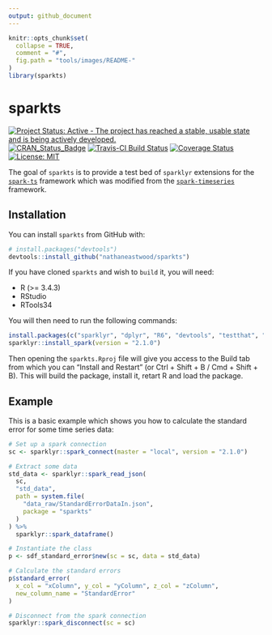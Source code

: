 ```yaml
---
output: github_document
---
```


<!-- README.md is generated from README.Rmd. Please edit that file -->

```r
knitr::opts_chunk$set(
  collapse = TRUE,
  comment = "#",
  fig.path = "tools/images/README-"
)
library(sparkts)
```

# sparkts

[![Project Status: Active - The project has reached a stable, usable state and is being actively developed.](http://www.repostatus.org/badges/latest/active.svg)](http://www.repostatus.org/#active)
[![CRAN_Status_Badge](http://www.r-pkg.org/badges/version/sparkts)](http://cran.r-project.org/package=sparkts)
[![Travis-CI Build Status](https://travis-ci.org/nathaneastwood/sparkts.svg?branch=master)](https://travis-ci.org/nathaneastwood/sparkts)
[![Coverage Status](https://img.shields.io/codecov/c/github/nathaneastwood/sparkts/master.svg)](https://codecov.io/github/nathaneastwood/sparkts?branch=master)
[![License: MIT](https://img.shields.io/badge/License-MIT-yellow.svg)](https://opensource.org/licenses/MIT)

The goal of `sparkts` is to provide a test bed of `sparklyr` extensions for the [`spark-ts`](https://github.com/srussell91/SparkTS) framework which was modified from the [`spark-timeseries`](https://github.com/sryza/spark-timeseries) framework.

## Installation

You can install `sparkts` from GitHub with:

```r
# install.packages("devtools")
devtools::install_github("nathaneastwood/sparkts")
```

If you have cloned `sparkts` and wish to `build` it, you will need:

* R (>= 3.4.3)
* RStudio
* RTools34

You will then need to run the following commands:

```r
install.packages(c("sparklyr", "dplyr", "R6", "devtools", "testthat", "covr"))
sparklyr::install_spark(version = "2.1.0")
```

Then opening the `sparkts.Rproj` file will give you access to the Build tab from which you can "Install and Restart" (or Ctrl + Shift + B / Cmd + Shift + B). This will build the package, install it, retart R and load the package.

## Example

This is a basic example which shows you how to calculate the standard error for some time series data:

```r
# Set up a spark connection
sc <- sparklyr::spark_connect(master = "local", version = "2.1.0")

# Extract some data
std_data <- sparklyr::spark_read_json(
  sc,
  "std_data",
  path = system.file(
    "data_raw/StandardErrorDataIn.json",
    package = "sparkts"
  )
) %>%
  sparklyr::spark_dataframe()

# Instantiate the class
p <- sdf_standard_error$new(sc = sc, data = std_data)

# Calculate the standard errors
p$standard_error(
  x_col = "xColumn", y_col = "yColumn", z_col = "zColumn",
  new_column_name = "StandardError"
)

# Disconnect from the spark connection
sparklyr::spark_disconnect(sc = sc)
```
